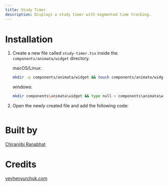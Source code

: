 ```yaml
---
title: Study Timer
description: Displays a study timer with segmented time tracking.
---
```


<ComponentPreview name="widget-study-timer--docs" />

# Installation

1. Create a new file called `study-timer.tsx` inside the `components/animata/widget` directory.

   macOS/Linux:

   ```bash
   mkdir -p components/animata/widget && touch components/animata/widget/study-timer.tsx
   ```

   windows:

   ```bash
   mkdir components\animata\widget && type null > components\animata\widget\study-timer.tsx
   ```

2. Open the newly created file and add the following code:

```jsx file=<rootDir>/animata/widget/study-timer.tsx

```

# Built by

[Chiranjibi Ranabhat](https://github.com/chiranjibi10)

# Credits

[yevhenyurchuk.com](https://yevhenyurchuk.com/)
